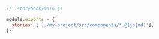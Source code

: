 ```js
// .storybook/main.js

module.exports = {
  stories: ['../my-project/src/components/*.@(js|md)'],
};

```